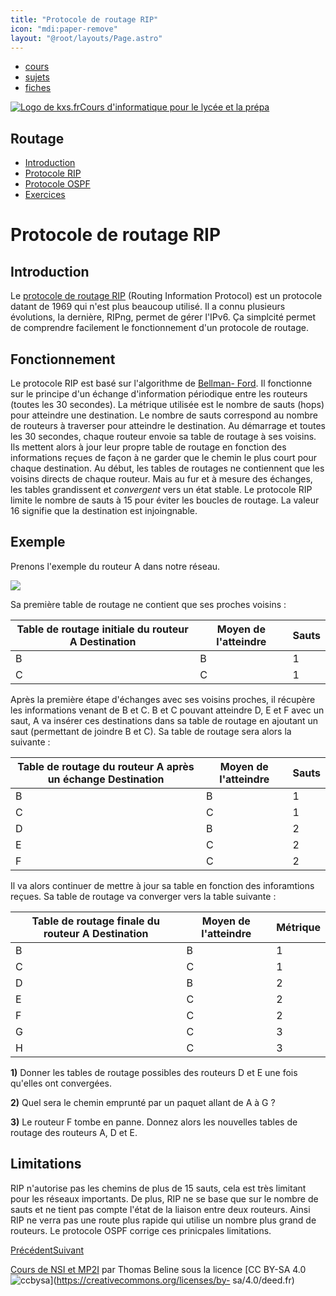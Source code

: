 ```yaml
---
title: "Protocole de routage RIP"
icon: "mdi:paper-remove"
layout: "@root/layouts/Page.astro"
---
```


  * [cours](https://kxs.fr/cours/)
  * [sujets](https://kxs.fr/sujets/)
  * [fiches](https://kxs.fr/fiches/)

[![Logo de kxs.fr](/img/logo.svg)](https://kxs.fr/)[Cours d'informatique pour
le lycée et la prépa](https://kxs.fr/cours/)

## Routage

  * [Introduction](.)
  * [Protocole RIP](rip)
  * [Protocole OSPF](ospf)
  * [Exercices](exercices)

# Protocole de routage RIP

## Introduction

Le [protocole de routage
RIP](https://fr.wikipedia.org/wiki/Routing_Information_Protocol) (Routing
Information Protocol) est un protocole datant de 1969 qui n'est plus beaucoup
utilisé. Il a connu plusieurs évolutions, la dernière, RIPng, permet de gérer
l'IPv6. Ça simplcité permet de comprendre facilement le fonctionnement d'un
protocole de routage.

## Fonctionnement

Le protocole RIP est basé sur l'algorithme de [Bellman-
Ford](https://fr.wikipedia.org/wiki/Algorithme_de_Bellman-Ford). Il fonctionne
sur le principe d'un échange d'information périodique entre les routeurs
(toutes les 30 secondes). La métrique utilisée est le nombre de sauts (hops)
pour atteindre une destination. Le nombre de sauts correspond au nombre de
routeurs à traverser pour atteindre le destination. Au démarrage et toutes les
30 secondes, chaque routeur envoie sa table de routage à ses voisins. Ils
mettent alors à jour leur propre table de routage en fonction des informations
reçues de façon à ne garder que le chemin le plus court pour chaque
destination. Au début, les tables de routages ne contiennent que les voisins
directs de chaque routeur. Mais au fur et à mesure des échanges, les tables
grandissent et _convergent_ vers un état stable. Le protocole RIP limite le
nombre de sauts à 15 pour éviter les boucles de routage. La valeur 16 signifie
que la destination est injoingnable.

## Exemple

Prenons l'exemple du routeur A dans notre réseau.

![](img/reseau1.svg)

Sa première table de routage ne contient que ses proches voisins :

Table de routage initiale du routeur A Destination | Moyen de l'atteindre | Sauts  
---|---|---  
B | B | 1  
C | C | 1  
  
Après la première étape d'échanges avec ses voisins proches, il récupère les
informations venant de B et C. B et C pouvant atteindre D, E et F avec un
saut, A va insérer ces destinations dans sa table de routage en ajoutant un
saut (permettant de joindre B et C). Sa table de routage sera alors la
suivante :

Table de routage du routeur A après un échange Destination | Moyen de l'atteindre | Sauts  
---|---|---  
B | B | 1  
C | C | 1  
D | B | 2  
E | C | 2  
F | C | 2  
  
Il va alors continuer de mettre à jour sa table en fonction des inforamtions
reçues. Sa table de routage va converger vers la table suivante :

Table de routage finale du routeur A Destination | Moyen de l'atteindre | Métrique  
---|---|---  
B | B | 1  
C | C | 1  
D | B | 2  
E | C | 2  
F | C | 2  
G | C | 3  
H | C | 3  
  
**1)** Donner les tables de routage possibles des routeurs D et E une fois
qu'elles ont convergées.

**2)** Quel sera le chemin emprunté par un paquet allant de A à G ?

**3)** Le routeur F tombe en panne. Donnez alors les nouvelles tables de
routage des routeurs A, D et E.

## Limitations

RIP n'autorise pas les chemins de plus de 15 sauts, cela est très limitant
pour les réseaux importants. De plus, RIP ne se base que sur le nombre de
sauts et ne tient pas compte l'état de la liaison entre deux routeurs. Ainsi
RIP ne verra pas une route plus rapide qui utilise un nombre plus grand de
routeurs. Le protocole OSPF corrige ces prinicpales limitations.

[Précédent](.)[Suivant](ospf)

[Cours de NSI et MP2I](https://kxs.fr/cours/) par Thomas Beline sous la
licence [CC BY-SA 4.0
![ccbysa](/img/ccbysa.svg)](https://creativecommons.org/licenses/by-
sa/4.0/deed.fr)

